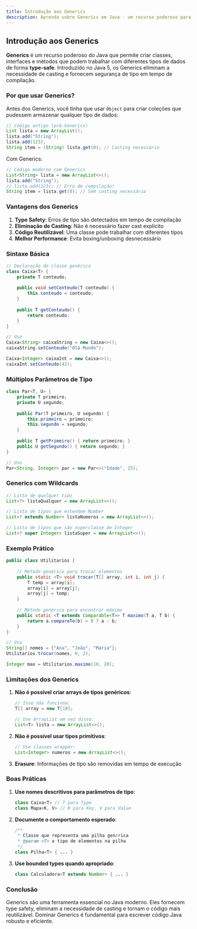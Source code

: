 ```yaml
---
title: Introdução aos Generics
description: Aprenda sobre Generics em Java - um recurso poderoso para criar código reutilizável e type-safe
---
```


## Introdução aos Generics

**Generics** é um recurso poderoso do Java que permite criar classes, interfaces e métodos que podem trabalhar com diferentes tipos de dados de forma **type-safe**. Introduzido no Java 5, os Generics eliminam a necessidade de casting e fornecem segurança de tipo em tempo de compilação.

### Por que usar Generics?

Antes dos Generics, você tinha que usar `Object` para criar coleções que pudessem armazenar qualquer tipo de dados:

```java
// Código antigo (pré-Generics)
List lista = new ArrayList();
lista.add("String");
lista.add(123);
String item = (String) lista.get(0); // Casting necessário
```

Com Generics:

```java
// Código moderno com Generics
List<String> lista = new ArrayList<>();
lista.add("String");
// lista.add(123); // Erro de compilação!
String item = lista.get(0); // Sem casting necessário
```

### Vantagens dos Generics

1. **Type Safety**: Erros de tipo são detectados em tempo de compilação
2. **Eliminação de Casting**: Não é necessário fazer cast explícito
3. **Código Reutilizável**: Uma classe pode trabalhar com diferentes tipos
4. **Melhor Performance**: Evita boxing/unboxing desnecessário

### Sintaxe Básica

```java
// Declaração de classe genérica
class Caixa<T> {
    private T conteudo;
    
    public void setConteudo(T conteudo) {
        this.conteudo = conteudo;
    }
    
    public T getConteudo() {
        return conteudo;
    }
}

// Uso
Caixa<String> caixaString = new Caixa<>();
caixaString.setConteudo("Olá Mundo");

Caixa<Integer> caixaInt = new Caixa<>();
caixaInt.setConteudo(42);
```

### Múltiplos Parâmetros de Tipo

```java
class Par<T, U> {
    private T primeiro;
    private U segundo;
    
    public Par(T primeiro, U segundo) {
        this.primeiro = primeiro;
        this.segundo = segundo;
    }
    
    public T getPrimeiro() { return primeiro; }
    public U getSegundo() { return segundo; }
}

// Uso
Par<String, Integer> par = new Par<>("Idade", 25);
```

### Generics com Wildcards

```java
// Lista de qualquer tipo
List<?> listaQualquer = new ArrayList<>();

// Lista de tipos que estendem Number
List<? extends Number> listaNumeros = new ArrayList<>();

// Lista de tipos que são superclasse de Integer
List<? super Integer> listaSuper = new ArrayList<>();
```

### Exemplo Prático

```java
public class Utilitarios {
    
    // Método genérico para trocar elementos
    public static <T> void trocar(T[] array, int i, int j) {
        T temp = array[i];
        array[i] = array[j];
        array[j] = temp;
    }
    
    // Método genérico para encontrar máximo
    public static <T extends Comparable<T>> T maximo(T a, T b) {
        return a.compareTo(b) > 0 ? a : b;
    }
}

// Uso
String[] nomes = {"Ana", "João", "Maria"};
Utilitarios.trocar(nomes, 0, 2);

Integer max = Utilitarios.maximo(10, 20);
```

### Limitações dos Generics

1. **Não é possível criar arrays de tipos genéricos**:
   ```java
   // Isso não funciona:
   T[] array = new T[10];
   
   // Use ArrayList em vez disso:
   List<T> lista = new ArrayList<>();
   ```

2. **Não é possível usar tipos primitivos**:
   ```java
   // Use classes wrapper:
   List<Integer> numeros = new ArrayList<>();
   ```

3. **Erasure**: Informações de tipo são removidas em tempo de execução

### Boas Práticas

1. **Use nomes descritivos para parâmetros de tipo**:
   ```java
   class Caixa<T> // T para Type
   class Mapa<K, V> // K para Key, V para Value
   ```

2. **Documente o comportamento esperado**:
   ```java
   /**
    * Classe que representa uma pilha genérica
    * @param <T> o tipo de elementos na pilha
    */
   class Pilha<T> { ... }
   ```

3. **Use bounded types quando apropriado**:
   ```java
   class Calculadora<T extends Number> { ... }
   ```

### Conclusão

Generics são uma ferramenta essencial no Java moderno. Eles fornecem type safety, eliminam a necessidade de casting e tornam o código mais reutilizável. Dominar Generics é fundamental para escrever código Java robusto e eficiente. 